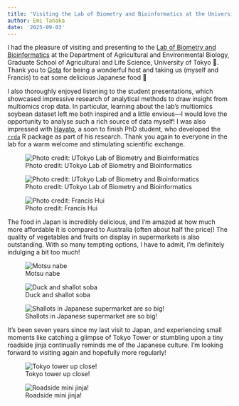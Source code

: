 ```yaml
---
title: 'Visiting the Lab of Biometry and Bioinformatics at the University of Tokyo'
author: Emi Tanaka
date: '2025-09-03'
---
```


I had the pleasure of visiting and presenting to the [Lab of Biometry and Bioinformatics](https://www.ut-biomet.org/home-english) at the Department of Agricultural and Environmental Biology, Graduate School of Agricultural and Life Science, University of Tokyo 🎌. Thank you to [Gota](http://morotalab.org/) for being a wonderful host and taking us (myself and Francis) to eat some delicious Japanese food 🍲 

I also thoroughly enjoyed listening to the student presentations, which showcased 
impressive research of analytical methods to draw insight from multiomics crop data. In particular, learning about the lab’s multiomics soybean dataset left me both inspired and a little envious—I would love the opportunity to analyse such a rich source of data myself! I was also impressed with [Hayato](https://sites.google.com/view/hayato-john-yoshioka/home?authuser=0), a soon to finish PhD student, who developed the [`rrda`](https://cran.r-project.org/web/packages/rrda/index.html) R package as part of his research. Thank you again to everyone in the lab for a warm welcome and stimulating scientific exchange.

::: {layout-ncol=2}

![Photo credit: UTokyo Lab of Biometry and Bioinformatics](utokyo-group1.jpg){.lightbox group="g1"}

![Photo credit: UTokyo Lab of Biometry and Bioinformatics](utokyo-group2.jpg){.lightbox group="g1"}

![Photo credit: Francis Hui](emi-presenting.JPG){.lightbox group="g1"}




:::


The food in Japan is incredibly delicious, and I’m amazed at how much more 
affordable it is compared to Australia (often about half the price)! The quality of 
vegetables and fruits on display in supermarkets is also outstanding. With so many 
tempting options, I have to admit, I’m definitely indulging a bit too much!


::: {layout-ncol=2}




![Motsu nabe](motsu-nabe.jpg){.lightbox group="g2"}

![Duck and shallot soba](soba.jpg){.lightbox group="g2"}



![Shallots in Japanese supermarket are so big!](shallots.jpg){.lightbox group="g2"}






:::

It’s been seven years since my last visit to Japan, and experiencing small 
moments like catching a glimpse of Tokyo Tower or stumbling upon a tiny roadside 
jinja continually reminds me of the Japanese culture. I'm looking forward to visiting again and hopefully more regularly!


::: {layout-ncol=2}


![Tokyo tower up close!](tokyo-tower.jpg){.lightbox group="g3"}


![Roadside mini jinja!](jinja.jpg){.lightbox group="g3"}

:::
